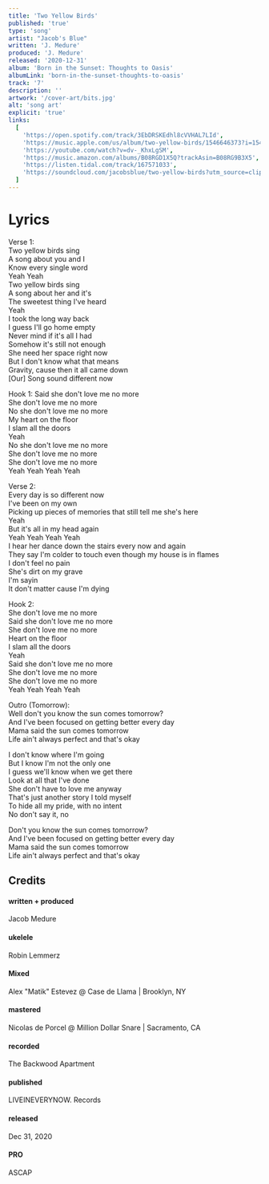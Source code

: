 ```yaml
---
title: 'Two Yellow Birds'
published: 'true'
type: 'song'
artist: "Jacob's Blue"
written: 'J. Medure'
produced: 'J. Medure'
released: '2020-12-31'
album: 'Born in the Sunset: Thoughts to Oasis'
albumLink: 'born-in-the-sunset-thoughts-to-oasis'
track: '7'
description: ''
artwork: '/cover-art/bits.jpg'
alt: 'song art'
explicit: 'true'
links:
  [
    'https://open.spotify.com/track/3EbDRSKEdhl8cVVHAL7LId',
    'https://music.apple.com/us/album/two-yellow-birds/1546646373?i=1546646563&app=music',
    'https://youtube.com/watch?v=dv-_KhxLgSM',
    'https://music.amazon.com/albums/B08RGD1X5Q?trackAsin=B08RG9B3X5',
    'https://listen.tidal.com/track/167571033',
    'https://soundcloud.com/jacobsblue/two-yellow-birds?utm_source=clipboard&utm_medium=text&utm_campaign=social_sharing',
  ]
---
```


# Lyrics

Verse 1:  
Two yellow birds sing  
A song about you and I  
Know every single word  
Yeah Yeah  
Two yellow birds sing  
A song about her and it's  
The sweetest thing I've heard  
Yeah  
I took the long way back  
I guess I'll go home empty  
Never mind if it's all I had  
Somehow it's still not enough  
She need her space right now  
But I don't know what that means  
Gravity, cause then it all came down  
[Our] Song sound different now

Hook 1:
Said she don't love me no more  
She don't love me no more  
No she don't love me no more  
My heart on the floor  
I slam all the doors  
Yeah  
No she don't love me no more  
She don't love me no more  
She don't love me no more  
Yeah Yeah Yeah Yeah

Verse 2:  
Every day is so different now  
I've been on my own  
Picking up pieces of memories that still tell me she's here  
Yeah  
But it's all in my head again  
Yeah Yeah Yeah Yeah  
I hear her dance down the stairs every now and again  
They say I'm colder to touch even though my house is in flames  
I don't feel no pain  
She's dirt on my grave  
I'm sayin  
It don't matter cause I'm dying

Hook 2:  
She don't love me no more  
Said she don't love me no more  
She don't love me no more  
Heart on the floor  
I slam all the doors  
Yeah  
Said she don't love me no more  
She don't love me no more  
She don't love me no more  
Yeah Yeah Yeah Yeah

Outro (Tomorrow):  
Well don't you know the sun comes tomorrow?  
And I've been focused on getting better every day  
Mama said the sun comes tomorrow  
Life ain't always perfect and that's okay

I don't know where I'm going  
But I know I'm not the only one  
I guess we'll know when we get there  
Look at all that I've done  
She don't have to love me anyway  
That's just another story I told myself  
To hide all my pride, with no intent  
No don't say it, no

Don't you know the sun comes tomorrow?  
And I've been focused on getting better every day  
Mama said the sun comes tomorrow  
Life ain't always perfect and that's okay

## Credits

<div className="album-credits flex-col w-full not-prose justify-start">
  <div className="credit flex-auto flex-grow">
    <h4>written + produced</h4>
    <p>Jacob Medure</p>
  </div>
  <div className="credit flex-auto flex-grow">
    <h4>ukelele</h4>
    <p>Robin Lemmerz</p>
  </div>
  <div className="credit flex-auto flex-grow">
    <h4>Mixed</h4>
    <p>Alex "Matik" Estevez @ Case de Llama | Brooklyn, NY</p>
  </div>
  <div className="credit flex-auto flex-grow">
    <h4>mastered</h4>
    <p>Nicolas de Porcel @ Million Dollar Snare | Sacramento, CA</p>
  </div>

  <div className="credit flex-auto flex-grow">
    <h4>recorded</h4>
    <p>The Backwood Apartment</p>
  </div>
  <div className="credit flex-auto flex-grow">
    <h4>published</h4>
    <p>LIVEINEVERYNOW. Records</p>
  </div>
  <div className="credit flex-auto flex-grow">
    <h4>released</h4>
    <p>Dec 31, 2020</p>
  </div>
  <div className="credit flex-auto flex-grow">
    <h4>PRO</h4>
    <p>ASCAP</p>
  </div>
</div>

